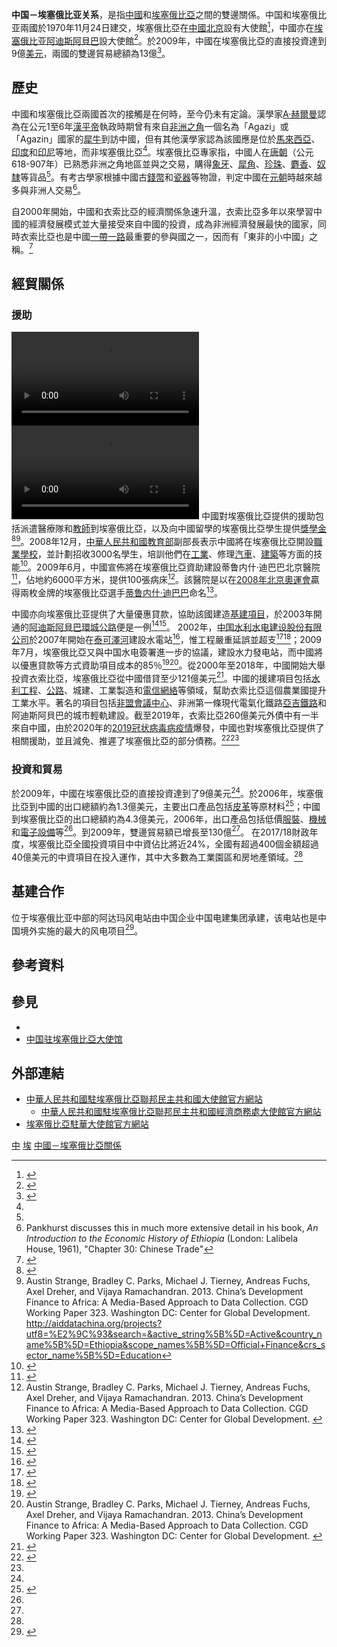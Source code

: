 {{NoteTA|G1=Medicine}}
{{not|中華民國與衣索比亞關係}}
{{Dablink|關於其他「中」字國家與「埃」字國家（陸港澳星馬譯名）的外交關係，詳見'''[[中埃關係|中埃關係 (消歧義)]]'''。}}
{{Infobox Bilateral relations|中國－埃塞俄比亚|Ethiopia|China|map=Ethiopia People's Republic of China Locator.png|envoytitle1=[[埃塞俄比亞駐華大使列表|大使]]|envoy1=[[特肖梅·托加|特肖梅·托加]]<ref>{{cite web |title = 驻华大使到任顺序及递交国书日期 |url = https://www.mfa.gov.cn/web/lbfw_673061/fgzl_673083/202201/t20220114_10495616.shtml |publisher = 中华人民共和国外交部 |access-date = 2022-05-21 |archive-date = 2022-02-15 |archive-url = https://web.archive.org/web/20220215180551/https://www.mfa.gov.cn/web/lbfw_673061/fgzl_673083/202201/t20220114_10495616.shtml }}</ref>|envoytitle2=[[中國駐埃塞俄比亞大使列表|大使]]|envoy2=[[赵志远|赵志远]]|mission1=[[埃塞俄比亞駐華大使館|埃塞俄比亞駐華大使館]]|mission2=[[中國駐埃塞俄比亞大使館|中國駐埃塞俄比亞大使館]]}}
'''中国－埃塞俄比亚关系'''，是指[[中國|中國]]和[[埃塞俄比亞|埃塞俄比亞]]之間的雙邊關係。中国和埃塞俄比亚兩國於1970年11月24日建交，埃塞俄比亞在[[中國|中國]][[北京|北京]]設有大使館<ref>{{cite web 
 |url=http://www.ethiopiaemb.org.cn/index.pl 
 |title=埃塞俄比亚驻华大使馆 
 |accessdate=2009-07-28 
 |deadurl=yes 
 |archiveurl=https://web.archive.org/web/20090601182926/http://www.ethiopiaemb.org.cn/index.pl 
 |archivedate=2009-06-01 
 }}</ref>，中國亦在[[埃塞俄比亚|埃塞俄比亚]][[阿迪斯阿貝巴|阿迪斯阿貝巴]]設大使館<ref>{{cite web
 |url=http://et.china-embassy.org/eng/
 |title=中國駐埃塞俄比亞大使館
 |accessdate=2009-07-28
 |archive-date=2010-01-28
 |archive-url=https://web.archive.org/web/20100128085021/http://et.china-embassy.org/eng/
 |dead-url=no
 }}</ref>。於2009年，中國在埃塞俄比亞的直接投資達到9億[[美元|美元]]，兩國的雙邊貿易總額為13億<ref name=ethiopol>{{cite web
 |url=http://ethiopolitics.com/news_1/20090715972.html
 |title=China’s direct investment to Ethiopia reachs (sic) $900mln
 |publisher=Ethiopolitics.com
 |date=July 15, 2009
 |accessdate=2009-07-28
 |archive-date=2009-07-18
 |archive-url=https://web.archive.org/web/20090718105624/http://ethiopolitics.com/news_1/20090715972.html
 |dead-url=no
 }}</ref>。

== 歷史 ==
中國和埃塞俄比亞兩國首次的接觸是在何時，至今仍未有定論。漢學家[[A·赫爾曼|A·赫爾曼]]認為在公元1至6年[[漢平帝|漢平帝]]執政時期曾有來自[[非洲之角|非洲之角]]一個名為「Agazi」或「Agazin」國家的[[犀牛|犀牛]]到訪中國，但有其他漢學家認為該國應是位於[[馬來西亞|馬來西亞]]、[[印度|印度]]和[[印尼|印尼]]等地，而非埃塞俄比亞<ref name=wholepara />。埃塞俄比亞專家{{link-en|理查德·潘克赫斯特|Richard Pankhurst (academic)}}指，中國人在[[唐朝|唐朝]]（公元618-907年）已熟悉非洲之角地區並與之交易，購得[[象牙|象牙]]、[[犀角|犀角]]、[[珍珠|珍珠]]、[[麝香|麝香]]、[[奴隸|奴隸]]等貨品<ref name=wholepara />。有考古學家根據中國古[[錢幣|錢幣]]和[[瓷器|瓷器]]等物證，判定中國在[[元朝|元朝]]時越來越多與非洲人交易<ref name=wholepara>Pankhurst discusses this in much more extensive detail in his book, ''An Introduction to the Economic History of Ethiopia'' (London: Lalibela House, 1961), "Chapter 30: Chinese Trade"</ref>。

自2000年開始，中國和衣索比亞的經濟關係急速升溫，衣索比亞多年以來學習中國的經濟發展模式並大量接受來自中國的投資，成為非洲經濟發展最快的國家，同時衣索比亞也是中國[[一带一路|一帶一路]]最重要的參與國之一，因而有「東非的小中國」之稱。<ref name=":0">{{Cite web|title=東非「小中國」埃塞俄比亞：危機、改革、兵變和中國緣|url=https://www.bbc.com/zhongwen/trad/world-48749888|accessdate=2020-11-22|date=2019-06-25|work=BBC News 中文|language=zh-hant|archive-date=2020-11-29|archive-url=https://web.archive.org/web/20201129124542/https://www.bbc.com/zhongwen/trad/world-48749888|dead-url=no}}</ref>

{{Gallery
|title=
|width=200
|height=
|align=center
|lines=1
|File:1964-04 1964年1月30日 中国访问埃塞俄比亚.jpg|1964年1月30日 中国代表团访问埃塞俄比亚
|File:1964-04 1964年1月30日 中国访问埃塞俄比亚 周恩来与海尔·塞拉西一世.jpg|1964年1月30日 中国代表团访问埃塞俄比亚 [[周恩来|周恩来]]与[[海尔·塞拉西一世|海尔·塞拉西一世]]
|File:1964-04 1964年1月31日 中国访问埃塞俄比亚 周恩来与海尔·塞拉西一世会谈.jpg|1964年1月31日 中国访问埃塞俄比亚 周恩来与海尔·塞拉西一世会谈
}}

== 經貿關係 ==
=== 援助 ===
[[File:中国赴埃塞俄比亚抗疫医疗专家组从成都启程.webm|thumb]]
[[File:2021年3月30日_中国援助埃塞俄比亚的新冠疫苗从北京启运.webm|2021年3月30日 中国援助埃塞俄比亚的新冠疫苗从北京启运]]
中國對埃塞俄比亞提供的援助包括派遣醫療隊和[[教師|教師]]到埃塞俄比亞，以及向中國留學的埃塞俄比亞學生提供[[獎學金|獎學金]]<ref name=chinaorg>{{cite web
 |url=http://www.china.org.cn/english/features/focac/183534.htm
 |title=Ethiopia
 |publisher=China Internet Information Center
 |accessdate=2009-07-29
 |archive-date=2010-10-26
 |archive-url=https://web.archive.org/web/20101026025707/http://china.org.cn/english/features/focac/183534.htm
 |dead-url=no
 }}</ref><ref>Austin Strange, Bradley C. Parks, Michael J. Tierney, Andreas Fuchs, Axel Dreher, and Vijaya Ramachandran. 2013. China’s Development Finance to Africa: A Media-Based Approach to Data Collection. CGD Working Paper 323. Washington DC: Center for Global Development. http://aiddatachina.org/projects?utf8=%E2%9C%93&search=&active_string%5B%5D=Active&country_name%5B%5D=Ethiopia&scope_names%5B%5D=Official+Finance&crs_sector_name%5B%5D=Education{{dead link|date=2017年11月 |bot=InternetArchiveBot |fix-attempted=yes }}</ref>。2008年12月，[[中華人民共和國教育部|中華人民共和國教育部]]副部長表示中國將在埃塞俄比亞開設[[職業學校|職業學校]]，並計劃招收3000名學生，培訓他們在[[工業|工業]]、修理[[汽車|汽車]]、[[建築|建築]]等方面的技能<ref>{{cite web 
 |url=http://www.ethiopianreview.com/news/4427 
 |title=China to open vocational school in Ethiopia 
 |publisher=Ethiopian Review 
 |date=December 24, 2008 
 |accessdate=2009-07-28 
 |deadurl=yes 
 |archiveurl=https://web.archive.org/web/20081227033651/http://www.ethiopianreview.com/news/4427 
 |archivedate=2008-12-27 
 }}</ref>。2009年6月，中國宣佈將在埃塞俄比亞資助建設蒂鲁内什·迪巴巴北京醫院<ref>{{cite web
 |url=http://et.china-embassy.org/eng/zagx/t574748.htm
 |title=Speech by H.E. Ambassador Gu Xiaojie at the Ceremony of Laying the Foundation Stone for Tirunesh Dibaba Beijing Hosipital
 |publisher=Embassy of the People's Republic of China in Ethiopia
 |date=June 6, 2009
 |accessdate=2009-07-29
 |archive-date=2010-02-24
 |archive-url=https://web.archive.org/web/20100224185643/http://et.china-embassy.org/eng/zagx/t574748.htm
 |dead-url=no
 }}</ref>，佔地約6000平方米，提供100張病床<ref>Austin Strange, Bradley C. Parks, Michael J. Tierney, Andreas Fuchs, Axel Dreher, and Vijaya Ramachandran. 2013. China’s Development Finance to Africa: A Media-Based Approach to Data Collection. CGD Working Paper 323. Washington DC: Center for Global Development. {{cite web |url=http://aiddatachina.org/projects/1439 |title=存档副本 |accessdate=2013-06-27 |deadurl=yes |archiveurl=https://archive.is/20130628041758/http://aiddatachina.org/projects/1439 |archivedate=2013-06-28 }}</ref>。該醫院是以在[[2008年北京奧運會|2008年北京奧運會]]贏得兩枚金牌的埃塞俄比亞選手[[蒂鲁内什·迪巴巴|蒂鲁内什·迪巴巴]]命名<ref>{{cite web
 |url=http://www.waltainfo.com/index.php?option=com_content&task=view&id=11210&Itemid=47
 |title=China to honour Olympian Dibaba with hospital
 |publisher=Walta Information Center
 |date=June 3, 2009
 |accessdate=2009-07-29
 |archive-date=2014-07-14
 |archive-url=https://web.archive.org/web/20140714202123/http://www.waltainfo.com/index.php?option=com_content&task=view&id=11210&Itemid=47
 |dead-url=no
 }}</ref>。

中國亦向埃塞俄比亚提供了大量優惠貸款，協助該國建造[[基建項目|基建項目]]，於2003年開通的[[阿迪斯阿貝巴環城公路|阿迪斯阿貝巴環城公路]]便是一例<ref>{{cite web 
 |url=http://m.africanews.com/article.php?country=ethiopia&news_id=20128 
 |title=China to support Ethiopia with $400m 
 |publisher=Africa News Mobile 
 |date=13 May 2009 
 |accessdate=2009-07-28 
 |deadurl=yes 
 |archiveurl=https://web.archive.org/web/20110707092811/http://m.africanews.com/article.php?country=ethiopia&news_id=20128 
 |archivedate=2011-07-07 
 }}</ref><ref>{{cite web
 |url=http://news.xinhuanet.com/english/2003-04/06/content_817950.htm
 |title=Ring road in Addis Ababa constructed by Chinese company inaugurated
 |publisher=Xinhua News Agency
 |date=2003-04-06
 |accessdate=2009-07-29
 |archive-date=2012-11-06
 |archive-url=https://web.archive.org/web/20121106162717/http://news.xinhuanet.com/english/2003-04/06/content_817950.htm
 |dead-url=no
 }}</ref>。 2002年，[[中国水利水电建设股份有限公司|中国水利水电建设股份有限公司]]於2007年開始在[[泰可澤河|泰可澤河]]建設水電站<ref>{{cite web
 |url         = http://www.wisa.org.za/announce/waterstats.htm
 |title       = Hydroelectric dams in Africa
 |publisher   = Water Institute of Southern Africa
 |accessdate  = 2009-07-29
 |deadurl     = yes
 |archiveurl  = https://web.archive.org/web/20080612125051/http://www.wisa.org.za/announce/waterstats.htm
 |archivedate = 2008-06-12
}}</ref>，惟工程嚴重延誤並超支<ref>{{cite web
 |url=http://www.powermag.com/renewables/hydro/Ethiopia-Completes-Construction-of-Africas-Tallest-Dam_2012.html
 |title=Ethiopia Completes Construction of Africa's Tallest Dam
 |publisher=Tradefair Group
 |date=2009-07-01
 |accessdate=2009-07-29
 |archive-date=2009-11-22
 |archive-url=https://web.archive.org/web/20091122200344/http://www.powermag.com/renewables/hydro/Ethiopia-Completes-Construction-of-Africas-Tallest-Dam_2012.html
 |dead-url=no
 }}</ref><ref>{{cite web 
 |url=http://internationalrivers.org/en/africa/ethiopia/tekeze-dam-ethiopia 
 |title=Tekeze Dam, Ethiopia 
 |publisher=International Rivers 
 |accessdate=2009-07-29 
 |deadurl=yes 
 |archiveurl=https://web.archive.org/web/20090415110103/http://internationalrivers.org/en/africa/ethiopia/tekeze-dam-ethiopia 
 |archivedate=2009-04-15 
 }}</ref>；2009年7月，埃塞俄比亞又與中国水电簽署進一步的協議，建設水力發电站，而中國將以優惠貸款等方式資助項目成本的85％<ref>{{cite news
 |url=http://af.reuters.com/article/ethiopiaNews/idAFLF19254220090715?sp=true
 |title=CORRECTED - China, Ethiopia sign 1.9 bln euro hydro power deal
 |publisher=Reuters
 |date=Jul 15, 2009
 |accessdate=2009-07-28
 |archive-date=2012-06-01
 |archive-url=https://web.archive.org/web/20120601060026/http://af.reuters.com/article/ethiopiaNews/idAFLF19254220090715?sp=true
 |dead-url=no
 }}</ref><ref>Austin Strange, Bradley C. Parks, Michael J. Tierney, Andreas Fuchs, Axel Dreher, and Vijaya Ramachandran. 2013. China’s Development Finance to Africa: A Media-Based Approach to Data Collection. CGD Working Paper 323. Washington DC: Center for Global Development. {{cite web |url=http://aiddatachina.org/projects/1379 |title=存档副本 |accessdate=2013-06-27 |deadurl=yes |archiveurl=https://archive.is/20130628041808/http://aiddatachina.org/projects/1379 |archivedate=2013-06-28 }}</ref>。從2000年至2018年，中國開始大舉投資衣索比亞，埃塞俄比亞從中國借貸至少121億美元<ref>{{Cite news |url=https://hk.news.appledaily.com/international/realtime/article/20180904/58641948 |title=【一帶一路●非洲變晒】埃塞俄比亞發展似深圳 低層樓最貴 高層靚景點解無人吼？ |date=2018-09-04 |accessdate=2019-03-10 |archive-date=2019-05-02 |archive-url=https://web.archive.org/web/20190502120839/https://hk.news.appledaily.com/international/realtime/article/20180904/58641948 |dead-url=no }}</ref>。中國的援建項目包括[[水利工程|水利工程]]、[[公路|公路]]、城建、工業製造和[[电信网络|電信網絡]]等領域，幫助衣索比亞這個農業國提升工業水平。著名的項目包括[[非盟会议中心|非盟會議中心]]、非洲第一條現代電氣化鐵路[[亚吉铁路|亞吉鐵路]]和阿迪斯阿貝巴的城市輕軌建設。截至2019年，衣索比亞260億美元外債中有一半來自中國，由於2020年的[[2019冠状病毒病疫情|2019冠状病毒病疫情]]爆發，中國也對埃塞俄比亞提供了相關援助，並且減免、推遲了埃塞俄比亞的部分債務。<ref>{{Cite news|title=非洲「小中國」埃塞俄比亞瀕臨內戰：導火索、大背景和一帶一路|url=https://www.bbc.com/zhongwen/trad/world-54975332|newspaper=BBC News 中文|accessdate=2020-11-22|language=zh-hant|archive-date=2020-12-01|archive-url=https://web.archive.org/web/20201201232707/https://www.bbc.com/zhongwen/trad/world-54975332|dead-url=no}}</ref><ref name=":0" />

=== 投資和貿易 ===
於2009年，中國在埃塞俄比亞的直接投資達到了9億美元<ref name=ethiopol/>。於2006年，埃塞俄比亞到中國的出口總額約為1.3億美元，主要出口產品包括[[皮革|皮革]]等原材料<ref name=gamora>{{cite web 
 |url=http://www.afrology.com/pol/pdf/gamora.pdf 
 |title=Ethiopia and China Political and Economic Relations: Challenges and prospects after 1991 
 |publisher=Gedion Gamora 
 |accessdate=2009-07-28 
 |deadurl=yes 
 |archiveurl=https://web.archive.org/web/20110707093032/http://www.afrology.com/pol/pdf/gamora.pdf 
 |archivedate=2011-07-07 
 }}</ref>；中國到埃塞俄比亞的出口總額約為4.3億美元，2006年，出口產品包括低價[[服裝|服裝]]、[[機械|機械]]和[[電子設備|電子設備]]等<ref name=gamora/>。到2009年，雙邊貿易額已增長至130億<ref name=ethiopol/>。 在2017/18財政年度，埃塞俄比亞全國投資項目中中資佔比將近24%，全國有超過400個金額超過40億美元的中資項目在投入運作，其中大多數為工業園區和房地產領域。<ref name=":0" />

== 基建合作 ==
位于埃塞俄比亚中部的阿达玛风电站由中国企业中国电建集团承建，该电站也是中国境外实施的最大的风电项目<ref>{{Cite web|title=中国电建总承包埃塞阿达玛二期风电场首台机组并网发电－国务院国有资产监督管理委员会|url=http://www.sasac.gov.cn/n2588025/n2588124/c3783358/content.html|access-date=2022-04-18|work=www.sasac.gov.cn}}</ref>。

== 參考資料 ==
{{reflist|2}}

== 參見 ==
{{Portal box|國際關係|中國|中華人民共和國|衣索比亞|非洲|image4=Flag of Ethiopia.svg}}
* {{link-en|埃塞俄比亞外交|Foreign relations of Ethiopia}}
*[[中国驻埃塞俄比亞大使馆|中国驻埃塞俄比亞大使馆]]

== 外部連結 ==
* [http://et.china-embassy.gov.cn/chn/ 中華人民共和國駐埃塞俄比亞聯邦民主共和國大使館官方網站]{{zh-hans icon}}{{en icon}}
** [http://et.mofcom.gov.cn/ 中華人民共和國駐埃塞俄比亞聯邦民主共和國經濟商務處大使館官方網站] {{Wayback|url=http://et.mofcom.gov.cn/ |date=20170705025449 }}{{zh-hans icon}}
* [https://web.archive.org/web/20160125003904/http://www.ethiopiaemb.org.cn/ 埃塞俄比亞駐華大使館官方網站]{{zh-hans icon}}{{en icon}}

{{中華人民共和國外交}}
{{埃塞俄比亞外交}}
[[Category:埃塞俄比亞雙邊關係|中]]
[[Category:中非關係|埃]]
[[Category:中國－埃塞俄比亞關係|]]